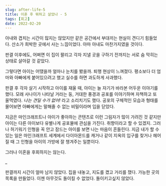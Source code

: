 ```yaml
---
slug: after-life-5
title: 이혼 후 뭐하고 살았나 - 5
tags: [회고]
date: 2022-02-20
---
```


아내와 겹치는 시간이 많지는 않았지만 같은 공간에서 부대끼는 현실이 견디기 힘들었다.
산소가 희박한 곳에서 사는 느낌이었다. 아마 아내도 마찬가지였을 것이다.

판결 이후에도, 어쩌면 이 집이 팔리고 각자 지낼 곳을 구하기 전까지는 서로 숨 막히는 상태로 살아갈 것 같았다.

그렇다면 아이는 어땠을까 얼마나 눈치를 봤을까. 퇴행 현상이 느껴졌다. 평소보다 더 엄마와 아빠에게 붙어있으려고 했고 실수를 하면 과도하게 사과했다.

판결 후 각자 살기 시작하고 아이를 재울 때, 아이는 늘 자기가 바라본 어두운 이야기를 했다. 모래 사나이가 나타날 거라는 둥, 거대한 풍경과 공포를 이야기하며 자책하고 또 울먹였다.
_나는 견딜 수가 없어!_ 라고 소리치기도 했다. 공포의 구체적인 모습과 형태를 물어보면 아빠에게는 말해줄 수 없는 비밀이라며 입을 닫았다.

지금은 마인크래프트나 아이가 좋아하는 콘텐츠로 이런 그림자가 많이 가려진 것 같지만 아이는 다른 아이보다 유별나게 공포물에 관심을 가진다. 취향이라고 할 수 있겠지. 그러나 허기워기 인형을 꼭 안고 잠드는 아이를 보면 나는 마음이 흔들린다.
지금 내가 할 수 있는 일은 마인크래프트 세계에서 다이아몬드를 캐거나 같이 지옥의 입구를 찾거나 헤어질 때 그 인형을 아이의 가방에 잘 챙겨주는 일뿐이다.

그러나 이혼을 후회하지는 않는다.

\_

판결까지 시간이 얼마 남지 않았다.
집을 내놓고, 지도를 켰고 거리를 쟀다.
가능한 곳의 목록을 만들었다.
이젠 아무것도 돌이킬 수 없었다.
돌이키고싶지 않았다.
